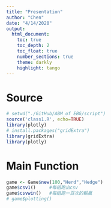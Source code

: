 ---
title: "Presentation"
author: "Chen"
date: "4/14/2020"
output: 
  html_document:
    toc: true
    toc_depth: 2
    toc_float: true
    number_sections: true
    theme: darkly
    highlight: tango
---

# Source

```{r message=FALSE, warning=FALSE}
# setwd("./GitHub/ABM_of_EBG/script")
source('class1.R', echo=TRUE)
library(plotly) 
# install.packages("gridExtra")
library(gridExtra)
library(plotly)
```

# Main Function

```{r}
game <- Game$new(100,"Herd","Hedge")
game$csv1()     #每組跑出csv
game$csvwin()   #每組跑一百次的輸贏
# game$plotting()
```
 